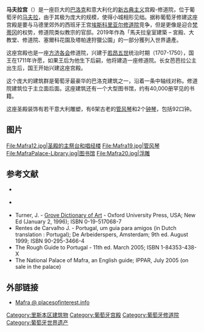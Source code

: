 {{Infobox UNESCO World Heritage Site
| WHS           = 馬夫拉皇室建築 – 宮殿、大教堂、修道院、塞爾科花園及塔帕達狩獵公園
| image         = Mafra (27595630149) (cropped).jpg
| image_upright = 
| caption       = 馬夫拉宮的立面
| location      = {{POR}}
| criteria      = {{UNESCO WHS type|(iv)}}(iv)
| ID            = 1573
| coordinates   = {{coord|38|56|13.8|N|9|19|31.9|W|format=dms|region:PT_type:landmark_scale:1000|display=inline,title}}
| year          = 2019
| area          = {{convert|1,213.17|ha|acre|abbr=on}}
| buffer_zone   = {{convert|693.239|ha|acre|abbr=on}}
| locmapin      = Portugal
| map_caption   = 
}}
'''马夫拉宫'''（{{lang-pt|Palácio de Mafra}}）是一座巨大的[[巴洛克建筑|巴洛克]]和意大利化的[[新古典主义建筑|新古典主义]]宫殿-修道院，位于葡萄牙的[[马夫拉|马夫拉]]，由于其极为庞大的规模，使得小城相形见绌。据称葡萄牙修建这座宫殿是要与马德里郊外的西班牙王宫[[埃斯科里亚尔修道院|埃斯科里亚尔修道院]]竞争，但是更像是迎合[[梵蒂冈|梵蒂冈]]的权势，修道院类似教宗的官邸。2019年作為「馬夫拉皇室建築 – 宮殿、大教堂、修道院、塞爾科花園及塔帕達狩獵公園」的一部分獲列入世界遺產。

这座宫殿也是一座[[方济各会|方济各会]]修道院，兴建于[[若昂五世|若昂五世]]统治时期（1707-1750），国王在1711年许愿，如果王后为他生下后嗣，他将建造一座修道院。长女芭芭拉公主出生后，国王开始兴建这座宫殿。

这个庞大的建筑群是葡萄牙最豪华的巴洛克建筑之一，沿着一条中轴线对称。修道院建筑位于主立面后面。这座建筑还有一个大型图书馆，约有40,000册罕见的书籍。

这座圣殿装饰有若干意大利雕塑，有6架古老的[[管风琴|管风琴]]和2个[[钟琴|钟琴]]，包括92口钟。

== 图片 ==

<gallery>
File:Mafra12.jpg|圣殿的主祭台和唱经楼
File:Mafra19.jpg|管风琴
File:MafraPalace-Library.jpg|图书馆
File:Mafra20.jpg|浮雕
</gallery>

==参考文献==

*{{pt icon}} {{cite web|title=Palácio e Convento de Mafra|url=http://www.igespar.pt/en/patrimonio/pesquisa/geral/patrimonioimovel/detail/69940/|publisher=Instituto de Gestão do Património Arquitectónico e Arqueológico|accessdate=2006-07-10|deadurl=yes|archiveurl=https://web.archive.org/web/20130406105212/http://www.igespar.pt/en/patrimonio/pesquisa/geral/patrimonioimovel/detail/69940/|archivedate=2013-04-06}}
*{{pt icon}} {{cite web|title=Convento de Mafra|url=http://www.malhatlantica.pt/convento_mafra/|accessdate=2006-07-10|archive-url=https://web.archive.org/web/20061022084758/http://www.malhatlantica.pt/convento_mafra/|archive-date=2006-10-22|dead-url=yes}}
*Turner, J. - [[Grove_Dictionary_of_Art|Grove Dictionary of Art]] - Oxford University Press, USA; New Ed (January 2, 1996); ISBN 0-19-517068-7
*Rentes de Carvalho J. - Portugal, um guia para amigos (in Dutch translation : Portugal); De Arbeiderspers, Amsterdam; 9th ed. August 1999; ISBN 90-295-3466-4
*The Rough Guide to Portugal - 11th ed. March 2005; ISBN 1-84353-438-X
*The National Palace of Mafra, an English guide; IPPAR, July 2005 (on sale in the palace)

==外部链接==
{{commons-inline|Palácio Nacional de Mafra}}
*[https://web.archive.org/web/20100418194850/http://www.placesofinterest.info/poi-advanced/placesofinterest.info/mafra.panos.xml Mafra @ placesofinterest.info]
{{DEFAULTSORT:M马}}
{{葡萄牙王室主題}}
[[Category:里斯本区建筑物|Category:里斯本区建筑物]]
[[Category:葡萄牙宫殿|Category:葡萄牙宫殿]]
[[Category:葡萄牙修道院|Category:葡萄牙修道院]]
[[Category:葡萄牙世界遗产|Category:葡萄牙世界遗产]]